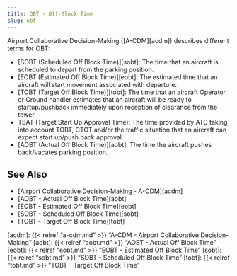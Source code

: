 ```yaml
---
title: OBT - Off-Block Time
slug: obt
---
```



Airport Collaborative Decision-Making ([A-CDM][acdm])
describes different terms for OBT:

* [SOBT (Scheduled Off Block Time)][sobt]: The time that an aircraft is scheduled
  to depart from the parking position.
* [EOBT (Estimated Off Block Time)][eobt]: The estimated
  time that an aircraft will start movement associated with departure.
* [TOBT (Target Off Block Time)][tobt]: The time that an
  aircraft Operator or Ground handler estimates that an aircraft will be
  ready to startup/pushback immediately upon reception of clearance from the tower.
* TSAT (Target Start Up Approval Time): The time provided by ATC taking into
  account TOBT, CTOT and/or the traffic situation that an aircraft can expect start up/push back approval.
* [AOBT (Actual Off Block Time)][aobt]: The time the aircraft pushes back/vacates
  parking position.


## See Also

* [Airport Collaborative Decision-Making - A-CDM][acdm]
* [AOBT - Actual Off Block Time][aobt]
* [EOBT - Estimated Off Block Time][eobt]
* [SOBT - Scheduled Off Block Time][sobt]
* [TOBT - Target Off Block Time][tobt]

[acdm]: {{< relref "a-cdm.md" >}} "A-CDM - Airport Collaborative Decision-Making"
[aobt]: {{< relref "aobt.md" >}} "AOBT - Actual Off Block Time"
[eobt]: {{< relref "eobt.md" >}} "EOBT - Estimated Off Block Time"
[sobt]: {{< relref "sobt.md" >}} "SOBT - Scheduled Off Block Time"
[tobt]: {{< relref "tobt.md" >}} "TOBT - Target Off Block Time"
